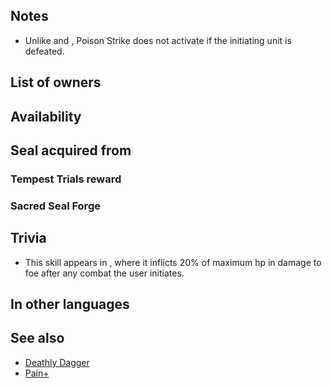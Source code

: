 {{Passive
|type=B
|exclusive=0
|1name=Poison Strike 1
|1tagid=SID_蛇毒1
|1promotionRarity=4
|1promotionTier=1
|1required=-
|1effect=If unit initiates combat, deals 4 damage to foe after combat.
|1cost=60
|2name=Poison Strike 2
|2tagid=SID_蛇毒2
|2promotionRarity=5
|2promotionTier=1
|2effect=If unit initiates combat, deals 7 damage to foe after combat.
|2cost=120
|3name=Poison Strike 3
|3tagid=SID_蛇毒3
|3effect=If unit initiates combat, deals 10 damage to foe after combat.
|3cost=240
|canUseWeapon={{WeaponList|exclude=Staff}}
|canUseMove={{MoveList|all}}
|properties=random_all
}}
==Notes==
{{IfUnitInitiates}}
* Unlike {{St|Pain}} and {{St|Deathly Dagger}}, Poison Strike does not activate if the initiating unit is defeated.
{{Out of combat damage}}
==List of owners==
{{Skill Hero List}}
{{NoInheritHeroes}}

==Availability==
{{PassiveFocusList}}
{{PassiveDistributionList}}
{{PassiveCombatManualList}}
==Seal acquired from==
===Tempest Trials reward===
{{Tempest Trials seal reward}}
===Sacred Seal Forge===
{{SealCosts
|seals=Poison Strike 1;Poison Strike 2;Poison Strike 3
|badgeColor=Azure
|costs1=20;100;20
|costs2=60;200;50
|costs3=400;1000;100
}}
==Trivia==
* This skill appears in {{FE|14}}, where it inflicts 20% of maximum hp in damage to foe after any combat the user initiates.
==In other languages==
{{OtherLanguages
|japanese=蛇毒
|japaneseNotes=<i>snake venom</i>
|german=Giftklinge
|spanishEU=Asalto tóxico
|spanishLA=Asalto tóxico
|french=Frappe ciguë
|italian=Colpo velenoso
|chineseTW=蛇毒
|portuguese=Golpe tóxico
}}

==See also==
* [[Deathly Dagger]]
* [[Pain+]]
{{Seals Navbox}}
{{Passives Navbox|B}}